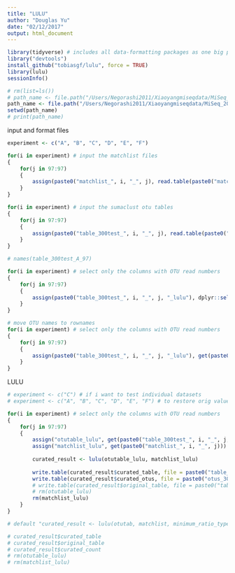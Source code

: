 ```yaml
---
title: "LULU"
author: "Douglas Yu"
date: "02/12/2017"
output: html_document
---
```



```r
library(tidyverse) # includes all data-formatting packages as one big package (e.g. dplyr, tidyr, ggplot2, readr, readxl, tibble, and others)
library("devtools") 
install_github("tobiasgf/lulu", force = TRUE)
library(lulu)
sessionInfo()
```

```r
# rm(list=ls())
# path_name <- file.path("/Users/Negorashi2011/Xiaoyangmiseqdata/MiSeq_20170410/300Test/analysis/OTUs_min2PCRs_min4copies_2017-11-26_time-1727/OTU_tables/")
path_name <- file.path("/Users/Negorashi2011/Xiaoyangmiseqdata/MiSeq_20170410/300Test/analysis/OTUs_min1PCRs_min1copies_2017-11-30_time-2148/OTU_tables/")
setwd(path_name)
# print(path_name)
```

input and format files
```r

experiment <- c("A", "B", "C", "D", "E", "F")

for(i in experiment) # input the matchlist files
{
	for(j in 97:97)
	{
		assign(paste0("matchlist_", i, "_", j), read.table(paste0("match_list_", i, j, ".txt"), header = FALSE, as.is = TRUE, stringsAsFactors = FALSE))
	}
}

for(i in experiment) # input the sumaclust otu tables
{
	for(j in 97:97)
	{
		assign(paste0("table_300test_", i, "_", j), read.table(paste0("table_300test_", i, "_", j,".txt"), header = TRUE, as.is = TRUE, stringsAsFactors = FALSE))
	}
}

# names(table_300test_A_97)

for(i in experiment) # select only the columns with OTU read numbers
{
	for(j in 97:97)
	{
	    assign(paste0("table_300test_", i, "_", j, "_lulu"), dplyr::select(get(paste0("table_300test_", i, "_", j)), -Seq)) # create OTU table without the Seq
	}
}

# move OTU names to rownames
for(i in experiment) # select only the columns with OTU read numbers
{
	for(j in 97:97)
	{
	    assign(paste0("table_300test_", i, "_", j, "_lulu"), get(paste0("table_300test_", i, "_", j, "_lulu")) %>% column_to_rownames(var = "OTU")) 
	}
}
```

LULU
```r
# experiment <- c("C") # if i want to test individual datasets
# experiment <- c("A", "B", "C", "D", "E", "F") # to restore orig value of experiment

for(i in experiment) # select only the columns with OTU read numbers
{
	for(j in 97:97)
	{
	    assign("otutable_lulu", get(paste0("table_300test_", i, "_", j, "_lulu")))
	    assign("matchlist_lulu", get(paste0("matchlist_", i, "_", j)))
	    
	    curated_result <- lulu(otutable_lulu, matchlist_lulu)
	    
	    write.table(curated_result$curated_table, file = paste0("table_300test_lulu_curated_", i, "_", j, ".txt"), sep = "\t")
	    write.table(curated_result$curated_otus, file = paste0("otus_300test_lulu_curated_", i, "_", j, ".txt"), sep = "\t")
	    # write.table(curated_result$original_table, file = paste0("table_300test_", i, "_", j, ".txt"), sep = "\t")
	    # rm(otutable_lulu)
	    rm(matchlist_lulu)
	}
}

# default "curated_result <- lulu(otutab, matchlist, minimum_ratio_type = "min", minimum_ratio = 1, minimum_match = 84, minimum_relative_cooccurence = 0.95)"

# curated_result$curated_table
# curated_result$original_table
# curated_result$curated_count
# rm(otutable_lulu)
# rm(matchlist_lulu)
```

